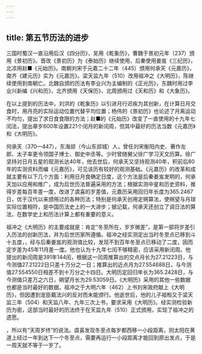 ```yaml
---
---
---
```

title: 第五节历法的进步
---



三国时蜀汉一直沿用后汉《四分历》，吴用《乾象历》，曹魏于景初元年（237）颁用《景初历》。晋改《景初历》为《泰始历》继续使用，后秦使用姜岌《三纪历》，北凉用赵■《元始历》。南朝刘宋于元嘉二十二年（445）颁用何承天《元嘉历》，南齐《建元历》实为《元嘉历》。梁天监九年（510）改用祖冲之《大明历》，陈继续使用到南朝亡。北魏自颁的历法有李业兴为主编制的《正光历》，东魏时用过李业兴新编《兴和历》，北齐颁用《天保历》，北周颁用过《天和历》和《大象历》。

在以上提到的历法中，刘洪的《乾象历》以引进月行迟疾为其创新，在计算日月交食时，用月亮的实际运动位置代替平均位置；杨伟的《景初历》也论述了月离运动不均匀，提出了求日食食限的方法；赵■的《元始历》改变了一直使用的十九年七闰法，提出章岁600年设置221个闰月的新闰周，但其中最好的历法当数《元嘉历》和《大明历》。

何承天（370—447），东海郯（今山东郯城）人，曾任刘宋衡阳内史、著作左郎、太子率更令领国子博士、御史中丞等。少时曾随舅父徐广学习天文历算。徐广坚持对日月五星的观测长达40年，他去世后，何承天又坚持观测40年，积前后80年的实测资料而编《元嘉历》，可见该历有较好的观测基础。《元嘉历》的改革和成就主要有以下几个方面：利用日月食确定日度，这个方法是后秦姜岌发明的，何承天加以应用和推广，成为后世历法普遍采用的方法；根据实测中星和历史资料，推得岁差每百年差一度，改进了虞喜的岁差值，元嘉历采用回归年长度为365.2467日，优于汉代以来颁用过的各种历法；特别是何承天创用定朔算法，使朔望与月球实际位置相符，是中国历法史上的一大进步；据记载，何承天还创立了调日法的算法，在数学史上和历法计算上都有重要的意义。

祖冲之《大明历》的主要成就是：肯定“冬至所在，岁岁微差”，是第一部将岁差引入历法的创新历法，并为后世历家所遵循。祖冲之经实测定出当时冬至点已移到斗十五度，，经与后秦姜岌的观测值比较，发现不到百年冬至点已移动了二度，因而定岁差为45年11月差一度。他也认为十九年七闰不够精密，应该采用新闰周。他提出的新闰周是391年144闰，根据这一闰周推算出的交点月长为27.21223日，与今测值27.21222日只差十万分之一日；推算出的近点月为27.554688日，与今测值27.554550日相差不到十万分之十四日。大明历定回归年长为365.2428日，与今测值只差万之六日，朔望月长为29.53059日。《大明历》采用的其他一些数据也都是当时最好的数据。祖冲之于大明六年（462）上书刘宋政府献上《大明历》，但因遭到宠臣戴法兴的反对而未能颁行。他逝世后，他的儿子祖暅又于梁天监三年（504）和天监八年、九年三次上书，要求采用《大明历》。经实测检验新历为密，这部当时最好的历法终于在天监九年（510）正式颁用，实现了祖冲之的遗愿。

，所以有“天周岁终”的说法。虞喜发现冬至点每岁都西移一小段距离，则太阳在黄道上经过一年到达下一个冬至点，需要再运行一小段距离才能回到原出发点，于是一周天就不等于一岁了。